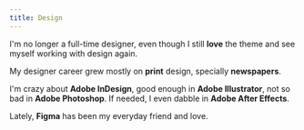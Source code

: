 ```yaml
---
title: Design
---
```


I'm no longer a full-time designer, even though I still **love** the theme and see myself working with design again.

My designer career grew mostly on **print** design, specially **newspapers**.

I'm crazy about **Adobe InDesign**, good enough in **Adobe Illustrator**, not so bad in **Adobe Photoshop**. If needed, I even dabble in **Adobe After Effects**.

Lately, **Figma** has been my everyday friend and love.
